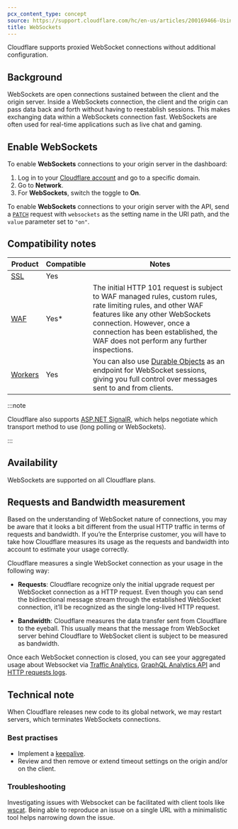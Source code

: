```yaml
---
pcx_content_type: concept
source: https://support.cloudflare.com/hc/en-us/articles/200169466-Using-Cloudflare-with-WebSockets
title: WebSockets
---
```



Cloudflare supports proxied WebSocket connections without additional configuration.

## Background

WebSockets are open connections sustained between the client and the origin server. Inside a WebSockets connection, the client and the origin can pass data back and forth without having to reestablish sessions. This makes exchanging data within a WebSockets connection fast. WebSockets are often used for real-time applications such as live chat and gaming.

## Enable WebSockets

<Tabs syncKey="dashPlusAPI"> <TabItem label="Dashboard">

To enable **WebSockets** connections to your origin server in the dashboard:

1. Log in to your [Cloudflare account](https://dash.cloudflare.com) and go to a specific domain.
2. Go to **Network**.
3. For **WebSockets**, switch the toggle to **On**.

</TabItem> <TabItem label="API">

To enable **WebSockets** connections to your origin server with the API, send a [`PATCH`](/api/operations/zone-settings-edit-single-setting) request with `websockets` as the setting name in the URI path, and the `value` parameter set to `"on"`.

</TabItem> </Tabs>

## Compatibility notes

| Product                                  | Compatible | Notes                                                                                                                                                                                                                                                            |
| ---------------------------------------- | ---------- | ---------------------------------------------------------------------------------------------------------------------------------------------------------------------------------------------------------------------------------------------------------------- |
| [SSL](/ssl/)                             | Yes        |                                                                                                                                                                                                                                                                  |
| [WAF](/waf/)                             | Yes\*      | The initial HTTP 101 request is subject to WAF managed rules, custom rules, rate limiting rules, and other WAF features like any other WebSockets connection. However, once a connection has been established, the WAF does not perform any further inspections. |
| [Workers](/workers/examples/websockets/) | Yes        | You can also use [Durable Objects](/durable-objects/) as an endpoint for WebSocket sessions, giving you full control over messages sent to and from clients.                                                                                                     |

:::note

Cloudflare also supports [ASP.NET SignalR](http://signalr.net/), which helps negotiate which transport method to use (long polling or WebSockets).

:::

## Availability

WebSockets are supported on all Cloudflare plans.

## Requests and Bandwidth measurement
Based on the understanding of WebSocket nature of connections, you may be aware that it looks a bit different from the usual HTTP traffic in terms of requests and bandwidth. If you’re the Enterprise customer, you will have to take how Cloudflare measures its usage as the requests and bandwidth into account to estimate your usage correctly.

Cloudflare measures a single WebSocket connection as your usage in the following way:

- **Requests**: Cloudflare recognize only the initial upgrade request per WebSocket connection as a HTTP request. Even though you can send the bidirectional message stream through the established WebSocket connection, it’ll be recognized as the single long-lived HTTP request.

- **Bandwidth**: Cloudflare measures the data transfer sent from Cloudflare to the eyeball. This usually means that the message from WebSocket server behind Cloudflare to WebSocket client is subject to be measured as bandwidth.

Once each WebSocket connection is closed, you can see your aggregated usage about Websocket via [Traffic Analytics](/analytics/account-and-zone-analytics/zone-analytics//#traffic), [GraphQL Analytics API](/analytics/graphql-api/) and [HTTP requests logs](/logs/reference/log-fields/zone/http_requests/).

## Technical note

When Cloudflare releases new code to its global network, we may restart servers, which terminates WebSockets connections.

### Best practises

- Implement a [keepalive](https://developer.mozilla.org/en-US/docs/Web/API/WebSockets_API/Writing_WebSocket_servers#pings_and_pongs_the_heartbeat_of_websockets).
- Review and then remove or extend timeout settings on the origin and/or on the client.

### Troubleshooting

Investigating issues with Websocket can be facilitated with client tools like [wscat](https://github.com/websockets/wscat).
Being able to reproduce an issue on a single URL with a minimalistic tool helps narrowing down the issue.
